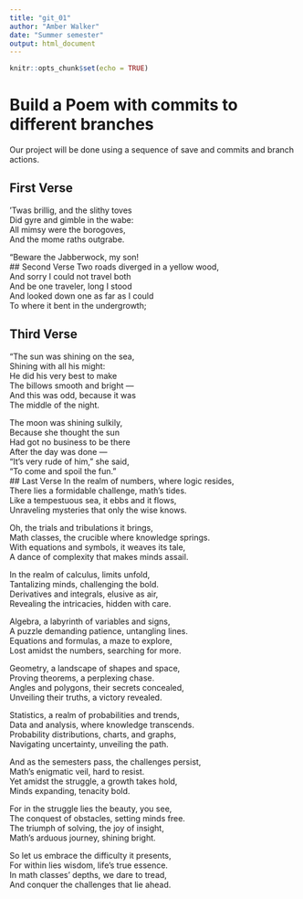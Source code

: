 ```yaml
---
title: "git_01"
author: "Amber Walker"
date: "Summer semester"
output: html_document
---
```


```r
knitr::opts_chunk$set(echo = TRUE)
```
# Build a Poem with commits to different branches
Our project will be done using a sequence of save and commits and branch actions.
<!-- Do not modify or change any text in "!--" bracketed areas such as this --- these are instructions to
you, if you change any of this the git program will notice it and compromise your git merging strategy !-->

## First Verse 
<!--Put the first five lines of a poem by Lewis Carrol in this section!-->
’Twas brillig, and the slithy toves  
      Did gyre and gimble in the wabe:  
All mimsy were the borogoves,  
      And the mome raths outgrabe.  
  
“Beware the Jabberwock, my son!  
## Second Verse
<!--Put the first five lines of a poem by Robert Frost here!-->
Two roads diverged in a yellow wood,  
And sorry I could not travel both  
And be one traveler, long I stood  
And looked down one as far as I could  
To where it bent in the undergrowth;  
  
## Third Verse
<!--Put the first two verses of The Walrus and the Carpenter here!-->
"The sun was shining on the sea,  
      Shining with all his might:  
He did his very best to make  
      The billows smooth and bright —  
And this was odd, because it was  
      The middle of the night.  
  
The moon was shining sulkily,  
      Because she thought the sun  
Had got no business to be there  
      After the day was done —  
"It's very rude of him," she said,  
      "To come and spoil the fun."  
## Last Verse
<!--Put a short poem you created using chatGPT of 20 to 30 lines,here!-->
In the realm of numbers, where logic resides,  
There lies a formidable challenge, math's tides.  
Like a tempestuous sea, it ebbs and it flows,  
Unraveling mysteries that only the wise knows.  
  
Oh, the trials and tribulations it brings,  
Math classes, the crucible where knowledge springs.  
With equations and symbols, it weaves its tale,  
A dance of complexity that makes minds assail.  
  
In the realm of calculus, limits unfold,  
Tantalizing minds, challenging the bold.  
Derivatives and integrals, elusive as air,  
Revealing the intricacies, hidden with care.  
  
Algebra, a labyrinth of variables and signs,  
A puzzle demanding patience, untangling lines.  
Equations and formulas, a maze to explore,  
Lost amidst the numbers, searching for more.  
  
Geometry, a landscape of shapes and space,  
Proving theorems, a perplexing chase.  
Angles and polygons, their secrets concealed,  
Unveiling their truths, a victory revealed.  
  
Statistics, a realm of probabilities and trends,  
Data and analysis, where knowledge transcends.  
Probability distributions, charts, and graphs,  
Navigating uncertainty, unveiling the path.  
  
And as the semesters pass, the challenges persist,  
Math's enigmatic veil, hard to resist.  
Yet amidst the struggle, a growth takes hold,  
Minds expanding, tenacity bold.  
  
For in the struggle lies the beauty, you see,  
The conquest of obstacles, setting minds free.  
The triumph of solving, the joy of insight,  
Math's arduous journey, shining bright.  
  
So let us embrace the difficulty it presents,  
For within lies wisdom, life's true essence.  
In math classes' depths, we dare to tread,  
And conquer the challenges that lie ahead.  
  
